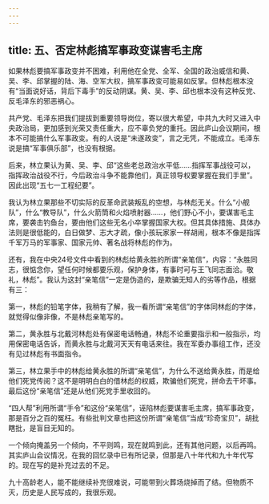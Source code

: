 ```yaml
---
---
---
```

title: 五、否定林彪搞军事政变谋害毛主席
---




如果林彪要搞军事政变并不困难，利用他在全党、全军、全国的政治威信和黄、吴、李、邱掌握的陆、海、空军大权，搞军事政变可能易如反掌。但林彪根本没有“当面说好话，背后下毒手”的反动阴谋。黄、吴、李、邱也根本没有这种反党、反毛泽东的邪恶祸心。

共产党、毛泽东把我们提拔到重要领导岗位，寄以很大希望，中共九大时又进入中央政治局，更加感到光荣又责任重大，应不辜负党的重托。因此庐山会议期间，根本不可能搞什么军事政变。有的人说是“未遂政变”，言之无凭，不能成立。毛泽东说是搞“军事俱乐部”，也没有根据。

后来，林立果认为黄、吴、李、邱“这些老总政治水平低……指挥军事战役可以，指挥政治战役不行，今后政治斗争不能靠他们，真正领导权要掌握在我们手里”。因此出现“五七一工程纪要”。

我认为林立果那些不切实际的反革命武装叛乱的空想，与林彪无关。什么“小舰队”，什么“教导队”，什么火箭筒和火焰喷射器……，他们野心不小，要谋害毛主席，要袭击钓鱼台，要由他们这些无名小卒掌握国家大权。但其具体措施、具体办法则是很低能的，白日做梦、志大才疏，像小孩玩家家一样胡闹，根本不像是指挥千军万马的军事家、国家元帅、著名战将林彪的作为。

还有，我在中央24号文件中看到的林彪给黄永胜的所谓“亲笔信”，内容：“永胜同志，很惦念你，望任何时候都要乐观，保护身体，有事时可与王飞同志面洽。敬礼，林彪”。我认为这封“亲笔信”一定是伪造的，是欺骗无知人的劣等作品，根据有三：

第一，林彪的铅笔字体，我稍有了解，我一看所谓“亲笔信”的字体同林彪的字体，就觉得似像非像，不是林彪亲笔写的。

第二，黄永胜与北戴河林彪处有保密电话畅通，林彪不论重要指示和一般指示，均用保密电话告诉，而黄永胜与北戴河天天有电话来往。我在军委办事组工作，还没有见过林彪有书面指令。

第三，林立果手中的林彪给黄永胜的所谓“亲笔信”，为什么不送给黄永胜，而是给他们死党传阅？这不是明明白白的借林彪的权威，欺骗他们死党，拼命去干坏事。最后这份“亲笔信”还是从他们死党手里收回的。

“四人帮”利用所谓“手令”和这份“亲笔信”，诬陷林彪要谋害毛主席，搞军事政变，那是百分之百的冤枉。有些批判文章也把这份所谓“亲笔信”当成“珍奇宝贝”，胡批瞎批，是盲目无知的。

一个倾向掩盖另一个倾向，不平则鸣，现在就鸣到此，还有其他问题，以后再鸣。其实庐山会议情况，在我的回忆录中已有所记录，但那是八十年代和九十年代写的。现在写的是补充过去的不足。

九十高龄老人，能不能继续补充很难说，可能带到火葬场烧掉而了结。但物质不灭，历史是人民写成的，我很乐观。